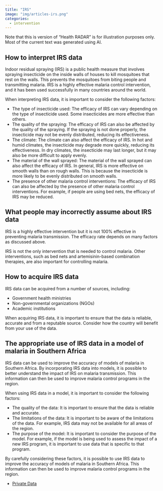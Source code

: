 ```yaml
---
title: "IRS"
image: "img/articles-irs.png"
categories:
  - intervention
---
```


:::{.callout-warning}
Note that this is version of "Health RADAR" is for illustration purposes only. 
Most of the current text was generated using AI.
:::

## How to interpret IRS data

Indoor residual spraying (IRS) is a public health measure that involves spraying insecticide on the inside walls of houses to kill mosquitoes that rest on the walls. This prevents the mosquitoes from biting people and transmitting malaria. IRS is a highly effective malaria control intervention, and it has been used successfully in many countries around the world.

When interpreting IRS data, it is important to consider the following factors:
  
* The type of insecticide used: The efficacy of IRS can vary depending on the type of insecticide used. Some insecticides are more effective than others.
* The quality of the spraying: The efficacy of IRS can also be affected by the quality of the spraying. If the spraying is not done properly, the insecticide may not be evenly distributed, reducing its effectiveness.
* The climate: The climate can also affect the efficacy of IRS. In hot and humid climates, the insecticide may degrade more quickly, reducing its effectiveness. In dry climates, the insecticide may last longer, but it may also be more difficult to apply evenly.
* The material of the wall sprayed: The material of the wall sprayed can also affect the efficacy of IRS. In general, IRS is more effective on smooth walls than on rough walls. This is because the insecticide is more likely to be evenly distributed on smooth walls.
* The presence of other malaria control interventions: The efficacy of IRS can also be affected by the presence of other malaria control interventions. For example, if people are using bed nets, the efficacy of IRS may be reduced.

## What people may incorrectly assume about IRS data

IRS is a highly effective intervention but it is not 100% effective in preventing malaria transmission. The efficacy rate depends on many factors as discussed above.

IRS is not the only intervention that is needed to control malaria. Other interventions, such as bed nets and artemisinin-based combination therapies, are also important for controlling malaria.

## How to acquire IRS data

IRS data can be acquired from a number of sources, including:
  
* Government health ministries
* Non-governmental organizations (NGOs)
* Academic institutions

When acquiring IRS data, it is important to ensure that the data is reliable, accurate and from a reputable source. Consider how the country will benefit from your use of the data. 

## The appropriate use of IRS data in a model of malaria in Southern Africa

IRS data can be used to improve the accuracy of models of malaria in Southern Africa. 
By incorporating IRS data into models, it is possible to better understand the impact of IRS on malaria transmission. This information can then be used to improve malaria control programs in the region.

When using IRS data in a model, it is important to consider the following factors:
  
* The quality of the data: It is important to ensure that the data is reliable and accurate.
* The limitations of the data: It is important to be aware of the limitations of the data. For example, IRS data may not be available for all areas of the region.
* The purpose of the model: It is important to consider the purpose of the model. For example, if the model is being used to assess the impact of a new IRS program, it is important to use data that is specific to that program.

By carefully considering these factors, it is possible to use IRS data to improve the accuracy of models of malaria in Southern Africa. This information can then be used to improve malaria control programs in the region.

* [Private Data](/datasets/irs_general.html)